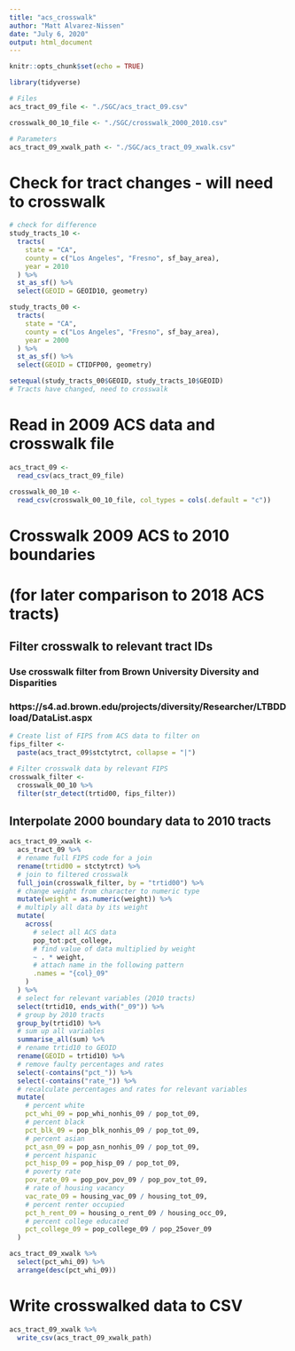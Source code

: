 ```yaml
---
title: "acs_crosswalk"
author: "Matt Alvarez-Nissen"
date: "July 6, 2020"
output: html_document
---
```


```r
knitr::opts_chunk$set(echo = TRUE)
```

```r
library(tidyverse)

# Files
acs_tract_09_file <- "./SGC/acs_tract_09.csv"

crosswalk_00_10_file <- "./SGC/crosswalk_2000_2010.csv"

# Parameters
acs_tract_09_xwalk_path <- "./SGC/acs_tract_09_xwalk.csv"
```

# Check for tract changes - will need to crosswalk
```r
# check for difference
study_tracts_10 <-
  tracts(
    state = "CA",
    county = c("Los Angeles", "Fresno", sf_bay_area),
    year = 2010
  ) %>% 
  st_as_sf() %>% 
  select(GEOID = GEOID10, geometry)

study_tracts_00 <-
  tracts(
    state = "CA",
    county = c("Los Angeles", "Fresno", sf_bay_area),
    year = 2000
  ) %>% 
  st_as_sf() %>% 
  select(GEOID = CTIDFP00, geometry)

setequal(study_tracts_00$GEOID, study_tracts_10$GEOID)
# Tracts have changed, need to crosswalk
```

# Read in 2009 ACS data and crosswalk file
```r
acs_tract_09 <- 
  read_csv(acs_tract_09_file)

crosswalk_00_10 <-
  read_csv(crosswalk_00_10_file, col_types = cols(.default = "c"))
```

# Crosswalk 2009 ACS to 2010 boundaries 
# (for later comparison to 2018 ACS tracts)
## Filter crosswalk to relevant tract IDs
### Use crosswalk filter from Brown University Diversity and Disparities
### https://s4.ad.brown.edu/projects/diversity/Researcher/LTBDDload/DataList.aspx
```r
# Create list of FIPS from ACS data to filter on
fips_filter <-
  paste(acs_tract_09$stctytrct, collapse = "|")

# Filter crosswalk data by relevant FIPS
crosswalk_filter <-
  crosswalk_00_10 %>% 
  filter(str_detect(trtid00, fips_filter))
```

## Interpolate 2000 boundary data to 2010 tracts
```r
acs_tract_09_xwalk <-
  acs_tract_09 %>% 
  # rename full FIPS code for a join
  rename(trtid00 = stctytrct) %>% 
  # join to filtered crosswalk
  full_join(crosswalk_filter, by = "trtid00") %>% 
  # change weight from character to numeric type
  mutate(weight = as.numeric(weight)) %>% 
  # multiply all data by its weight
  mutate(
    across(
      # select all ACS data
      pop_tot:pct_college,
      # find value of data multiplied by weight
      ~ . * weight, 
      # attach name in the following pattern
      .names = "{col}_09"
    )
  ) %>% 
  # select for relevant variables (2010 tracts)
  select(trtid10, ends_with("_09")) %>% 
  # group by 2010 tracts
  group_by(trtid10) %>% 
  # sum up all variables
  summarise_all(sum) %>% 
  # rename trtid10 to GEOID
  rename(GEOID = trtid10) %>% 
  # remove faulty percentages and rates
  select(-contains("pct_")) %>% 
  select(-contains("rate_")) %>% 
  # recalculate percentages and rates for relevant variables
  mutate(
    # percent white
    pct_whi_09 = pop_whi_nonhis_09 / pop_tot_09,
    # percent black
    pct_blk_09 = pop_blk_nonhis_09 / pop_tot_09,
    # percent asian
    pct_asn_09 = pop_asn_nonhis_09 / pop_tot_09,
    # percent hispanic
    pct_hisp_09 = pop_hisp_09 / pop_tot_09,
    # poverty rate
    pov_rate_09 = pop_pov_pov_09 / pop_pov_tot_09,
    # rate of housing vacancy
    vac_rate_09 = housing_vac_09 / housing_tot_09,
    # percent renter occupied
    pct_h_rent_09 = housing_o_rent_09 / housing_occ_09,
    # percent college educated
    pct_college_09 = pop_college_09 / pop_25over_09
  )

acs_tract_09_xwalk %>% 
  select(pct_whi_09) %>% 
  arrange(desc(pct_whi_09))
```

# Write crosswalked data to CSV
```r
acs_tract_09_xwalk %>% 
  write_csv(acs_tract_09_xwalk_path)
```